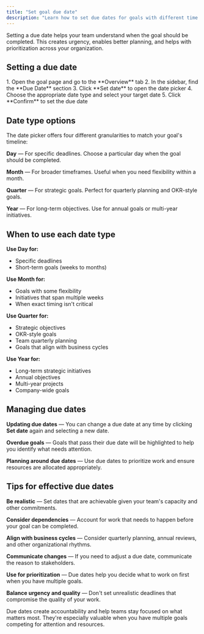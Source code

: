 ```yaml
---
title: "Set goal due date"
description: "Learn how to set due dates for goals with different time granularities."
---
```



<ImageEnhancer />

Setting a due date helps your team understand when the goal should be completed. This creates urgency, enables better planning, and helps with prioritization across your organization.

## Setting a due date

<Steps>
1. Open the goal page and go to the **Overview** tab
2. In the sidebar, find the **Due Date** section
3. Click **Set date** to open the date picker
4. Choose the appropriate date type and select your target date
5. Click **Confirm** to set the due date
</Steps>

## Date type options

The date picker offers four different granularities to match your goal's timeline:

**Day** — For specific deadlines. Choose a particular day when the goal should be completed.

**Month** — For broader timeframes. Useful when you need flexibility within a month.

**Quarter** — For strategic goals. Perfect for quarterly planning and OKR-style goals.

**Year** — For long-term objectives. Use for annual goals or multi-year initiatives.

## When to use each date type

**Use Day for:**
- Specific deadlines
- Short-term goals (weeks to months)

**Use Month for:**
- Goals with some flexibility
- Initiatives that span multiple weeks
- When exact timing isn't critical

**Use Quarter for:**
- Strategic objectives
- OKR-style goals
- Team quarterly planning
- Goals that align with business cycles

**Use Year for:**
- Long-term strategic initiatives
- Annual objectives
- Multi-year projects
- Company-wide goals

## Managing due dates

**Updating due dates** — You can change a due date at any time by clicking **Set date** again and selecting a new date.

**Overdue goals** — Goals that pass their due date will be highlighted to help you identify what needs attention.

**Planning around due dates** — Use due dates to prioritize work and ensure resources are allocated appropriately.

## Tips for effective due dates

**Be realistic** — Set dates that are achievable given your team's capacity and other commitments.

**Consider dependencies** — Account for work that needs to happen before your goal can be completed.

**Align with business cycles** — Consider quarterly planning, annual reviews, and other organizational rhythms.

**Communicate changes** — If you need to adjust a due date, communicate the reason to stakeholders.

**Use for prioritization** — Due dates help you decide what to work on first when you have multiple goals.

**Balance urgency and quality** — Don't set unrealistic deadlines that compromise the quality of your work.

Due dates create accountability and help teams stay focused on what matters most. They're especially valuable when you have multiple goals competing for attention and resources. 